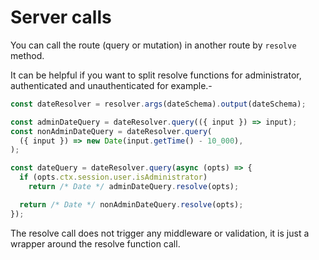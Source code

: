 # Server calls

You can call the route (query or mutation) in another route by `resolve` method.

It can be helpful if you want to split resolve functions for administrator, authenticated and unauthenticated for example.-

```ts copy
const dateResolver = resolver.args(dateSchema).output(dateSchema);

const adminDateQuery = dateResolver.query(({ input }) => input);
const nonAdminDateQuery = dateResolver.query(
  ({ input }) => new Date(input.getTime() - 10_000),
);

const dateQuery = dateResolver.query(async (opts) => {
  if (opts.ctx.session.user.isAdministrator)
    return /* Date */ adminDateQuery.resolve(opts);

  return /* Date */ nonAdminDateQuery.resolve(opts);
});
```

The resolve call does not trigger any middleware or validation, it is just a wrapper around the resolve function call.
